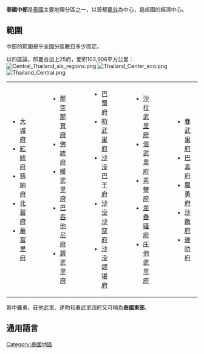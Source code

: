 {{commonscat|Central Thailand}}
'''泰國中部'''是[[泰國|泰國]]主要地理分區之一，以首都[[曼谷|曼谷]]為中心，是該國的經濟中心。

== 範圍 ==
中部的範圍視乎全國分區數目多少而定。

以四區論，即曼谷加上25府，面积103,906平方公里：
[[File:Central_Thailand_six_regions.png|right]]
[[File:Thailand_Center_eco.png|right]]
[[File:Thailand_Central.png|right]]
{|
|valign="top"|
* [[大城府|大城府]]
* [[紅統府|紅統府]]
* [[猜納府|猜納府]]
* [[北碧府|北碧府]]
* [[華富里府|華富里府]]
|width="20"| 
|valign="top"|
* [[那空那育府|那空那育府]]
* [[佛統府|佛統府]]
* [[暖武里府|暖武里府]]
* [[巴吞他尼府|巴吞他尼府]]
* [[碧武里府|碧武里府]]
|width="20"| 
|valign="top"|
* [[巴蜀府|巴蜀府]]
* [[叻武里府|叻武里府]]
* [[沙没巴干府|沙没巴干府]]
* [[沙没沙空府|沙没沙空府]]
* [[沙没颂堪府|沙没颂堪府]]
|width="20"| 
|valign="top"|
* [[沙拉武里府|沙拉武里府]]
* [[信武里府|信武里府]]
* [[素攀府|素攀府]]
* [[差春骚府|差春骚府]]
* [[庄他武里府|庄他武里府]]
|width="20"| 
|valign="top"|
* [[春武里府|春武里府]]
* [[巴真府|巴真府]]
* [[羅勇府|羅勇府]]
* [[沙繳府|沙繳府]]
* [[達叻府|達叻府]]
|}
其中羅勇、莊他武里、達叻和春武里四府又可稱為'''泰國東部'''。

== 通用語言 ==
{{Main|中部泰语|首都泰語}}
{{Thailand}}
[[Category:泰國地區|Category:泰國地區]]